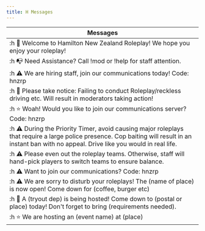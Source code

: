 ```yaml
---
title: H Messages
---
```


| Messages                                                                                                                                                                                          |
| ------------------------------------------------------------------------------------------------------------------------------------------------------------------------------------------------- |
| :h 👋 Welcome to Hamilton New Zealand Roleplay! We hope you enjoy your roleplay!                                                                                                                  |
| :h 📭 Need Assistance? Call !mod or !help for staff attention.                                                                                                                                    |
| :h ⚠️ We are hiring staff, join our communications today! Code: hnzrp                                                                                                                             |
| :h 📌 Please take notice: Failing to conduct Roleplay/reckless driving etc. Will result in moderators taking action!                                                                              |
| :h ⭐️ Woah! Would you like to join our communications server? Code: hnzrp                                                                                                                        |
| :h ⚠️ During the Priority Timer, avoid causing major roleplays that require a large police presence. Cop baiting will result in an instant ban with no appeal. Drive like you would in real life. |
| :h ⚠️ Please even out the roleplay teams. Otherwise, staff will hand-pick players to switch teams to ensure balance.                                                                              |
| :h ⚠️ Want to join our communications? Code: hnzrp                                                                                                                                                |
| :h ⚠️ We are sorry to disturb your roleplays! The (name of place) is now open! Come down for (coffee, burger etc)                                                                                 |
| :h 📌 A (tryout dep) is being hosted! Come down to (postal or place) today! Don't forget to bring (requirements needed).                                                                          |
| :h ⭐️ We are hosting an (event name) at (place)                                                                                                                                                  |
